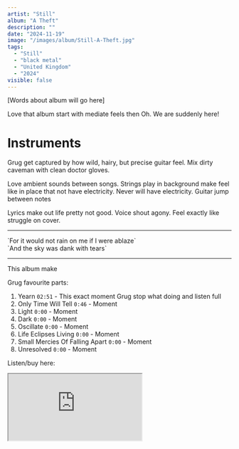 ```yaml
---
artist: "Still"
album: "A Theft"
description: ""
date: "2024-11-19"
image: "/images/album/Still-A-Theft.jpg"
tags:
  - "Still"
  - "black metal"
  - "United Kingdom"
  - "2024"
visible: false
---
```


[Words about album will go here]

Love that album start with mediate feels then Oh. We are suddenly here!

# Instruments
Grug get captured by how wild, hairy, but precise guitar feel. Mix dirty caveman with clean doctor gloves.

Love ambient sounds between songs. Strings play in background make feel like in place that not have electricity. Never will have electricity. Guitar jump between notes

Lyrics make out life pretty not good. Voice shout agony. Feel exactly like struggle on cover.

--------------------------------------------------------

<div className="text-center">
  `For it would not rain on me if I were ablaze` <br />
  `And the sky was dank with tears` <br />  
</div>

--------------------------------------------------------

This album make 

Grug favourite parts:

1. Yearn `02:51` - This exact moment Grug stop what doing and listen full
2. Only Time Will Tell `0:46` - Moment
3. Light `0:00` - Moment
4. Dark `0:00` - Moment
5. Oscillate `0:00` - Moment
6. Life Eclipses Living `0:00` - Moment
7. Small Mercies Of Falling Apart `0:00` - Moment
8. Unresolved `0:00` - Moment

Listen/buy here:

<iframe
  style={{ border: "0", width: "350px", height: "800px" }}
  src="https://bandcamp.com/EmbeddedPlayer/album=357160604/size=large/bgcol=333333/linkcol=ffffff/transparent=true/" 
  seamless>
  <a href="https://wearestillaband.bandcamp.com/album/a-theft">
    A Theft by Still
  </a>
</iframe>
